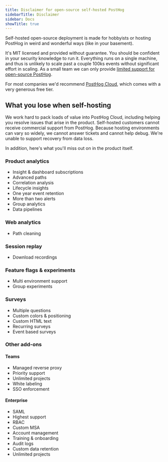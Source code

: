 ```yaml
---
title: Disclaimer for open-source self-hosted PostHog
sidebarTitle: Disclaimer
sidebar: Docs
showTitle: true
---
```


Self-hosted open-source deployment is made for hobbyists or hosting PostHog in weird and wonderful ways (like in your basement).

It's MIT licensed and provided without guarantee. You should be confident in your security knowledge to run it. Everything runs on a single machine, and thus is unlikely to scale past a couple 100ks events without significant effort in scaling. As a small team we can only provide [limited support for open-source PostHog](/docs/self-host/open-source/support).

For most companies we'd recommend [PostHog Cloud](/docs/getting-started/cloud), which comes with a very generous free tier.

## What you lose when self-hosting

We work hard to pack loads of value into PostHog Cloud, including helping you resolve issues that arise in the product. Self-hosted customers cannot receive commercial support from PostHog. Because hosting environments can vary so widely, we cannot answer tickets and cannot help debug. We're unable to support recovery from data loss.

In addition, here's what you'll miss out on in the product itself.

### Product analytics

- Insight & dashboard subscriptions  
- Advanced paths  
- Correlation analysis  
- Lifecycle insights  
- One year event retention  
- More than two alerts  
- Group analytics  
- Data pipelines

### Web analytics

- Path cleaning

### Session replay

- Download recordings

### Feature flags & experiments

- Multi environment support  
- Group experiments 

### Surveys

- Multiple questions  
- Custom colors & positioning  
- Custom HTML text  
- Recurring surveys  
- Event based surveys   

### Other add-ons

#### Teams

- Managed reverse proxy
- Priority support
- Unlimited projects
- White labeling
- SSO enforcement

#### Enterprise

- SAML
- Highest support
- RBAC
- Custom MSA
- Account management
- Training & onboarding
- Audit logs
- Custom data retention
- Unlimited projects
